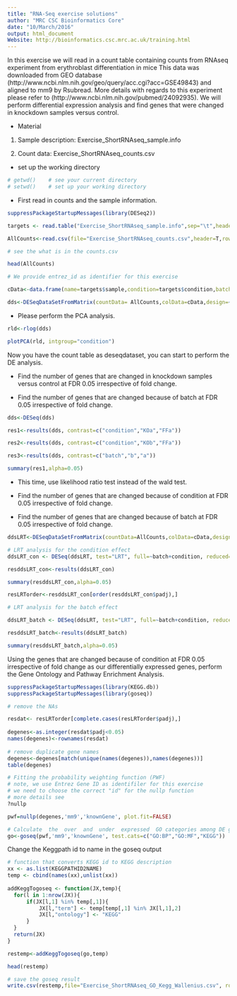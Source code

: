 ```yaml
---
title: "RNA-Seq exercise solutions"
author: "MRC CSC Bioinformatics Core"
date: "10/March/2016"
output: html_document
Website: http://bioinformatics.csc.mrc.ac.uk/training.html
---
```


In this exercise we will read in a count table containing counts from RNAseq experiment from erythroblast differentiation in mice This data was downloaded from GEO database (http://www.ncbi.nlm.nih.gov/geo/query/acc.cgi?acc=GSE49843) and aligned to mm9 by Rsubread. More details with regards to this experiment please refer to (http://www.ncbi.nlm.nih.gov/pubmed/24092935). We will perform differential expression analysis and find genes that were changed in knockdown samples versus control.

* Material

(1) Sample description: Exercise_ShortRNAseq_sample.info

(2) Count data: Exercise_ShortRNAseq_counts.csv

* set up the working directory

```r
# getwd()    # see your current directory
# setwd()    # set up your working directory
```

* First read in counts and the sample information.

```r

suppressPackageStartupMessages(library(DESeq2))

targets <- read.table("Exercise_ShortRNAseq_sample.info",sep="\t",header=TRUE)

AllCounts<-read.csv(file="Exercise_ShortRNAseq_counts.csv",header=T,row.names=1)

# see the what is in the counts.csv

head(AllCounts)

# We provide entrez_id as identifier for this exercise

cData<-data.frame(name=targets$sample,condition=targets$condition,batch=targets$batch)

dds<-DESeqDataSetFromMatrix(countData= AllCounts,colData=cData,design=~batch+condition)

```

* Please perform the PCA analysis.

```r
 
rld<-rlog(dds)

plotPCA(rld, intgroup="condition")

```

Now you have the count table as deseqdataset, you can start to perform the DE analysis.

* Find the number of genes that are changed in knockdown samples versus control at FDR 0.05 irrespective of fold change.

* Find the number of genes that are changed because of batch at FDR 0.05 irrespective of fold change.



```r

dds<-DESeq(dds)

res1<-results(dds, contrast=c("condition","KOa","FFa"))

res2<-results(dds, contrast=c("condition","KOb","FFa"))

res3<-results(dds, contrast=c("batch","b","a"))

summary(res1,alpha=0.05)


```


* This time, use likelihood ratio test instead of the wald test.

* Find the number of genes that are changed because of condition at FDR 0.05 irrespective of fold change.

* Find the number of genes that are changed because of batch at FDR 0.05 irrespective of fold change.

```r

ddsLRT<-DESeqDataSetFromMatrix(countData=AllCounts,colData=cData,design=~batch+condition)

# LRT analysis for the condition effect
ddsLRT_con <- DESeq(ddsLRT, test="LRT", full=~batch+condition, reduced=~batch) 

resddsLRT_con<-results(ddsLRT_con)

summary(resddsLRT_con,alpha=0.05)

resLRTorder<-resddsLRT_con[order(resddsLRT_con$padj),]

# LRT analysis for the batch effect

ddsLRT_batch <- DESeq(ddsLRT, test="LRT", full=~batch+condition, reduced=~condition)

resddsLRT_batch<-results(ddsLRT_batch)

summary(resddsLRT_batch,alpha=0.05)

```

Using the genes that are changed because of condition at FDR 0.05 irrespective of fold change as our differentially expressed genes, perform the Gene Ontology and Pathway Enrichment Analysis.

```r

suppressPackageStartupMessages(library(KEGG.db))
suppressPackageStartupMessages(library(goseq))

# remove the NAs

resdat<- resLRTorder[complete.cases(resLRTorder$padj),]
 
degenes<-as.integer(resdat$padj<0.05)
names(degenes)<-rownames(resdat)
    
# remove duplicate gene names
degenes<-degenes[match(unique(names(degenes)),names(degenes))]
table(degenes)

# Fitting the probability weighting function (PWF)
# note, we use Entrez Gene ID as identifiler for this exercise
# we need to choose the correct "id" for the nullp function
# more details see
?nullp

pwf=nullp(degenes,'mm9','knownGene', plot.fit=FALSE)

# Calculate  the  over  and  under  expressed  GO categories among DE genes
go<-goseq(pwf,'mm9','knownGene', test.cats=c("GO:BP","GO:MF","KEGG"))

```

Change the Keggpath id to name in the goseq output

```r

# function that converts KEGG id to KEGG description
xx <- as.list(KEGGPATHID2NAME)
temp <- cbind(names(xx),unlist(xx))
    
addKeggTogoseq <- function(JX,temp){
  for(l in 1:nrow(JX)){
      if(JX[l,1] %in% temp[,1]){
          JX[l,"term"] <- temp[temp[,1] %in% JX[l,1],2]
          JX[l,"ontology"] <- "KEGG"
      }
  }
  return(JX)
}

restemp<-addKeggTogoseq(go,temp)   

head(restemp)

# save the goseq result
write.csv(restemp,file="Exercise_ShortRNAseq_GO_Kegg_Wallenius.csv", row.names=F)
```


